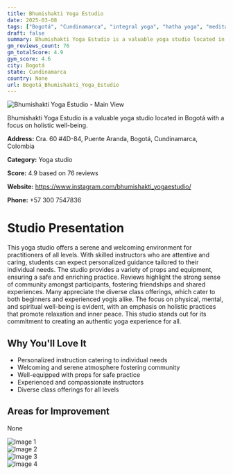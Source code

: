 ```yaml
---
title: Bhumishakti Yoga Estudio
date: 2025-03-08
tags: ["Bogotá", "Cundinamarca", "integral yoga", "hatha yoga", "meditation", "warm atmosphere", "community-oriented", "Bogotá"]  
draft: false
summary: Bhumishakti Yoga Estudio is a valuable yoga studio located in Bogotá with a focus on holistic well-being.
gm_reviews_count: 76
gm_totalScore: 4.9
gym_score: 4.6
city: Bogotá
state: Cundinamarca
country: None
url: Bogotá_Bhumishakti_Yoga_Estudio
---
```


<div className="aspect-[16/9] relative my-8">
  <img 
    src="https://lh5.googleusercontent.com/p/AF1QipOv_SXDHjJEuPvmHXkLHguc7qf-6PAyp9fa3EaV=w1920-h1080-k-no"
    alt="Bhumishakti Yoga Estudio - Main View"
    className="object-cover absolute inset-0 w-full h-full rounded-lg"
  />
</div>

Bhumishakti Yoga Estudio is a valuable yoga studio located in Bogotá with a focus on holistic well-being.

**Address:** Cra. 60 #4D-84, Puente Aranda, Bogotá, Cundinamarca, Colombia

**Category:** Yoga studio

**Score:** 4.9 based on 76 reviews

**Website:** https://www.instagram.com/bhumishakti_yogaestudio/

**Phone:** +57 300 7547836

# Studio Presentation

This yoga studio offers a serene and welcoming environment for practitioners of all levels. With skilled instructors who are attentive and caring, students can expect personalized guidance tailored to their individual needs. The studio provides a variety of props and equipment, ensuring a safe and enriching practice. Reviews highlight the strong sense of community amongst participants, fostering friendships and shared experiences. Many appreciate the diverse class offerings, which cater to both beginners and experienced yogis alike. The focus on physical, mental, and spiritual well-being is evident, with an emphasis on holistic practices that promote relaxation and inner peace. This studio stands out for its commitment to creating an authentic yoga experience for all.

## Why You'll Love It

- Personalized instruction catering to individual needs
- Welcoming and serene atmosphere fostering community
- Well-equipped with props for safe practice
- Experienced and compassionate instructors
- Diverse class offerings for all levels

## Areas for Improvement

None

<div className="grid grid-cols-1 xl:grid-cols-2 gap-4 my-8">
<div className="aspect-[4/3] relative"><img src="https://lh3.googleusercontent.com/p/AF1QipNjLkV9ScFPZVzzg3nqyEG1f5XzHiSFOa1EwQqK=w1920-h1080-k-no" alt="Image 1" className="object-cover absolute inset-0 w-full h-full rounded-lg" /></div>
<div className="aspect-[4/3] relative"><img src="https://lh5.googleusercontent.com/p/AF1QipMw0FjHgZ5KO-rEaHOmvV64Qo2t_1GS-STr4NRB=w1920-h1080-k-no" alt="Image 2" className="object-cover absolute inset-0 w-full h-full rounded-lg" /></div>
<div className="aspect-[4/3] relative"><img src="https://lh5.googleusercontent.com/p/AF1QipMQQkj0T5FdTgMpcPR8Si9oYrCkTMaZKKU_e81Z=w1920-h1080-k-no" alt="Image 3" className="object-cover absolute inset-0 w-full h-full rounded-lg" /></div>
<div className="aspect-[4/3] relative"><img src="https://lh5.googleusercontent.com/p/AF1QipPVRz8JlZvbI2yo9hGLV3wzs9utwhawcZnqDFq9=w1920-h1080-k-no" alt="Image 4" className="object-cover absolute inset-0 w-full h-full rounded-lg" /></div>
</div>